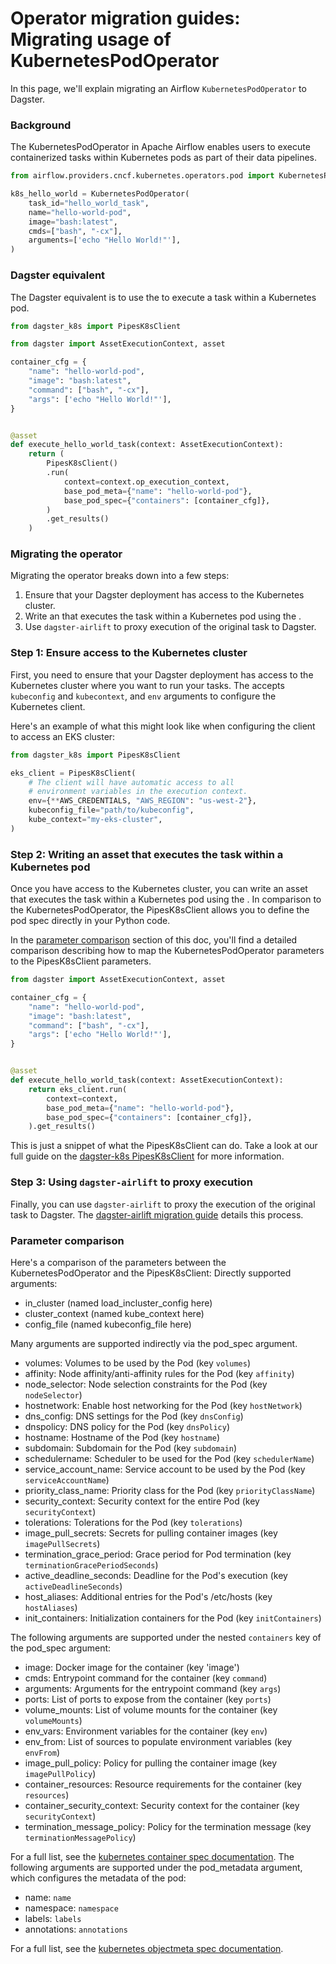 # Operator migration guides: Migrating usage of KubernetesPodOperator

In this page, we'll explain migrating an Airflow `KubernetesPodOperator` to Dagster.

### Background

The KubernetesPodOperator in Apache Airflow enables users to execute containerized tasks within Kubernetes pods as part of their data pipelines.

```python file=/integrations/airlift/operator_migration/kubernetes_pod_operator.py
from airflow.providers.cncf.kubernetes.operators.pod import KubernetesPodOperator

k8s_hello_world = KubernetesPodOperator(
    task_id="hello_world_task",
    name="hello-world-pod",
    image="bash:latest",
    cmds=["bash", "-cx"],
    arguments=['echo "Hello World!"'],
)
```

### Dagster equivalent

The Dagster equivalent is to use the <PyObject object="PipesK8sClient" module="dagster_k8s"/> to execute a task within a Kubernetes pod.

```python file=/integrations/airlift/operator_migration/using_k8s_pipes.py
from dagster_k8s import PipesK8sClient

from dagster import AssetExecutionContext, asset

container_cfg = {
    "name": "hello-world-pod",
    "image": "bash:latest",
    "command": ["bash", "-cx"],
    "args": ['echo "Hello World!"'],
}


@asset
def execute_hello_world_task(context: AssetExecutionContext):
    return (
        PipesK8sClient()
        .run(
            context=context.op_execution_context,
            base_pod_meta={"name": "hello-world-pod"},
            base_pod_spec={"containers": [container_cfg]},
        )
        .get_results()
    )
```

### Migrating the operator

Migrating the operator breaks down into a few steps:

1. Ensure that your Dagster deployment has access to the Kubernetes cluster.
2. Write an <PyObject object="asset" module="dagster"/> that executes the task within a Kubernetes pod using the <PyObject object="PipesK8sClient" module="dagster_k8s"/>.
3. Use `dagster-airlift` to proxy execution of the original task to Dagster.

### Step 1: Ensure access to the Kubernetes cluster

First, you need to ensure that your Dagster deployment has access to the Kubernetes cluster where you want to run your tasks. The <PyObject object="PipesK8sClient" module="dagster_k8s"/> accepts `kubeconfig` and `kubecontext`, and `env` arguments to configure the Kubernetes client.

Here's an example of what this might look like when configuring the client to access an EKS cluster:

```python file=/integrations/airlift/operator_migration/k8s_eks_fake_example.py startafter=start_client endbefore=end_client
from dagster_k8s import PipesK8sClient

eks_client = PipesK8sClient(
    # The client will have automatic access to all
    # environment variables in the execution context.
    env={**AWS_CREDENTIALS, "AWS_REGION": "us-west-2"},
    kubeconfig_file="path/to/kubeconfig",
    kube_context="my-eks-cluster",
)
```

### Step 2: Writing an asset that executes the task within a Kubernetes pod

Once you have access to the Kubernetes cluster, you can write an asset that executes the task within a Kubernetes pod using the <PyObject object="PipesK8sClient" module="dagster_k8s"/>. In comparison to the KubernetesPodOperator, the PipesK8sClient allows you to define the pod spec directly in your Python code.

In the [parameter comparison](/integrations/airlift/operator-migration/kubernetes-pod-operator#parameter-comparison) section of this doc, you'll find a detailed comparison describing how to map the KubernetesPodOperator parameters to the PipesK8sClient parameters.

```python file=/integrations/airlift/operator_migration/k8s_eks_fake_example.py startafter=start_asset endbefore=end_asset
from dagster import AssetExecutionContext, asset

container_cfg = {
    "name": "hello-world-pod",
    "image": "bash:latest",
    "command": ["bash", "-cx"],
    "args": ['echo "Hello World!"'],
}


@asset
def execute_hello_world_task(context: AssetExecutionContext):
    return eks_client.run(
        context=context,
        base_pod_meta={"name": "hello-world-pod"},
        base_pod_spec={"containers": [container_cfg]},
    ).get_results()
```

This is just a snippet of what the PipesK8sClient can do. Take a look at our full guide on the [dagster-k8s PipesK8sClient](/concepts/dagster-pipes/kubernetes) for more information.

### Step 3: Using `dagster-airlift` to proxy execution

Finally, you can use `dagster-airlift` to proxy the execution of the original task to Dagster. The [dagster-airlift migration guide](/integrations/airlift/tutorial/overview) details this process.

### Parameter comparison

Here's a comparison of the parameters between the KubernetesPodOperator and the PipesK8sClient: Directly supported arguments:

- in_cluster (named load_incluster_config here)
- cluster_context (named kube_context here)
- config_file (named kubeconfig_file here)

Many arguments are supported indirectly via the pod_spec argument.

- volumes: Volumes to be used by the Pod (key `volumes`)
- affinity: Node affinity/anti-affinity rules for the Pod (key `affinity`)
- node_selector: Node selection constraints for the Pod (key `nodeSelector`)
- hostnetwork: Enable host networking for the Pod (key `hostNetwork`)
- dns_config: DNS settings for the Pod (key `dnsConfig`)
- dnspolicy: DNS policy for the Pod (key `dnsPolicy`)
- hostname: Hostname of the Pod (key `hostname`)
- subdomain: Subdomain for the Pod (key `subdomain`)
- schedulername: Scheduler to be used for the Pod (key `schedulerName`)
- service_account_name: Service account to be used by the Pod (key `serviceAccountName`)
- priority_class_name: Priority class for the Pod (key `priorityClassName`)
- security_context: Security context for the entire Pod (key `securityContext`)
- tolerations: Tolerations for the Pod (key `tolerations`)
- image_pull_secrets: Secrets for pulling container images (key `imagePullSecrets`)
- termination_grace_period: Grace period for Pod termination (key `terminationGracePeriodSeconds`)
- active_deadline_seconds: Deadline for the Pod's execution (key `activeDeadlineSeconds`)
- host_aliases: Additional entries for the Pod's /etc/hosts (key `hostAliases`)
- init_containers: Initialization containers for the Pod (key `initContainers`)

The following arguments are supported under the nested `containers` key of the pod_spec argument:

- image: Docker image for the container (key 'image')
- cmds: Entrypoint command for the container (key `command`)
- arguments: Arguments for the entrypoint command (key `args`)
- ports: List of ports to expose from the container (key `ports`)
- volume_mounts: List of volume mounts for the container (key `volumeMounts`)
- env_vars: Environment variables for the container (key `env`)
- env_from: List of sources to populate environment variables (key `envFrom`)
- image_pull_policy: Policy for pulling the container image (key `imagePullPolicy`)
- container_resources: Resource requirements for the container (key `resources`)
- container_security_context: Security context for the container (key `securityContext`)
- termination_message_policy: Policy for the termination message (key `terminationMessagePolicy`)

For a full list, see the [kubernetes container spec documentation](https://kubernetes.io/docs/reference/generated/kubernetes-api/v1.26/#container-v1-core). The following arguments are supported under the pod_metadata argument, which configures the metadata of the pod:

- name: `name`
- namespace: `namespace`
- labels: `labels`
- annotations: `annotations`

For a full list, see the [kubernetes objectmeta spec documentation](https://kubernetes.io/docs/reference/generated/kubernetes-api/v1.26/#objectmeta-v1-meta).
